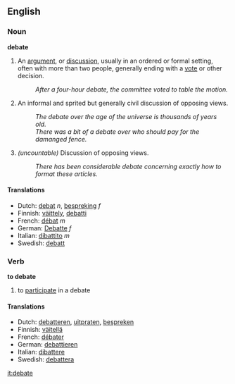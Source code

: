 ==English==
===Noun===
'''debate'''

#An [[argument]], or [[discussion]], usually in an ordered or formal setting, often with more than two people, generally ending with a [[vote]] or other decision.
#: ''After a four-hour debate, the committee voted to table the motion.''
#An informal and sprited but generally civil discussion of opposing views.
#: ''The debate over the age of the universe is thousands of years old.''
#: ''There was a bit of a debate over who should pay for the damanged fence.''
# ''(uncountable)'' Discussion of opposing views.
#: ''There has been considerable debate concerning exactly how to format these articles.''

====Translations====
*Dutch: [[debat]] ''n'', [[bespreking]] ''f''
*Finnish: [[väittely]], [[debatti]]
*French: [[débat]] ''m''
*German: [[Debatte]] ''f''
*Italian: [[dibattito]] ''m''
*Swedish: [[debatt]]

===Verb===
'''to debate'''

#to [[participate]] in a debate

====Translations====
*Dutch: [[debatteren]], [[uitpraten]], [[bespreken]]
*Finnish: [[väitellä]]
*French: [[débater]]
*German: [[debattieren]]
*Italian: [[dibattere]]
*Swedish: [[debattera]]

[[it:debate]]